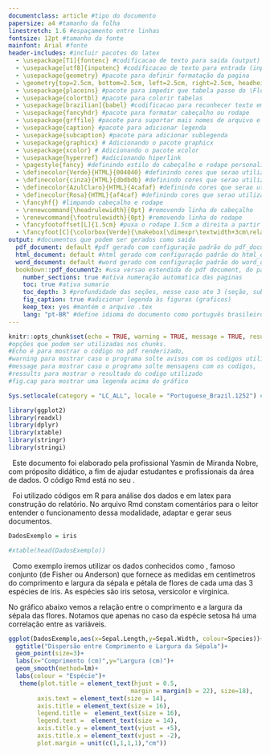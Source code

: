 ---
documentclass: article #tipo do documento
papersize: a4 #tamanho da folha
linestretch: 1.6 #espaçamento entre linhas
fontsize: 12pt #tamanho da fonte
mainfont: Arial #fonte
header-includes: #incluir pacotes do latex
  - \usepackage[T1]{fontenc} #codificacao de texto para saida (output)
  - \usepackage[utf8]{inputenc} #codificacao de texto para entrada (input)
  - \usepackage{geometry} #pacote para definir formatação da pagina
  - \geometry{top=2.5cm, bottom=2.5cm, left=2.5cm, right=2.5cm, headheight=0pt, headsep=0pt, includehead, includefoot} #formatacao das margens, cabeçalho e rodape da pagina
  - \usepackage{placeins} #pacote para impedir que tabela passe do \FloatBarrier
  - \usepackage{colortbl} #pacote para colorir tabelas
  - \usepackage[brazilian]{babel} #codificacao para reconhecer texto em PT-BR
  - \usepackage{fancyhdr} #pacote para formatar cabeçalho ou rodape
  - \usepackage{grffile} #pacote para suportar mais nomes de arquivo e extensoes
  - \usepackage{caption} #pacote para adicionar legenda
  - \usepackage{subcaption} #pacote para adicionar sublegenda 
  - \usepackage{graphicx} # Adicionando o pacote graphicx
  - \usepackage{xcolor} # Adicionando o pacote xcolor
  - \usepackage{hyperref} #adicionando hiperlink
  - \pagestyle{fancy} #definindo estilo do cabeçalho e rodape personalizado
  - \definecolor{Verde}{HTML}{004040} #definindo cores que serao utilizadas
  - \definecolor{cinza}{HTML}{dbdbdb} #definindo cores que serao utilizadas
  - \definecolor{AzulClaro}{HTML}{4cafaf} #definindo cores que serao utilizadas
  - \definecolor{Rosa}{HTML}{af4caf} #definindo cores que serao utilizadas
  - \fancyhf{} #limpando cabeçalho e rodape 
  - \renewcommand{\headrulewidth}{0pt} #removendo linha do cabeçalho
  - \renewcommand{\footrulewidth}{0pt} #removendo linha do rodape
  - \fancyfootoffset[L]{1.5cm} #puxa o rodape 1.5cm a direita a partir da margem esquerda
  - \fancyfoot[C]{\colorbox{Verde}{\makebox[\dimexpr\textwidth+3cm\relax][c]{\includegraphics[width=1cm]{67752428.jpeg}\hfill\raisebox{0.25cm}{\Large \textcolor{white}{\thepage}}\hfill}}} #definindo o rodape com barra colorida, imagem a esquerda e paginacao ao centro 
output: #documentos que podem ser gerados como saida
  pdf_document: default #pdf gerado com configuração padrão do pdf_document
  html_document: default #html gerado com configuração padrão do html_document
  word_document: default #word gerado com configuração padrão do word_document
  bookdown::pdf_document2: #usa versao estendida do pdf document, do pacote bookdown
    number_sections: true #ativa numeração automatica das paginas
    toc: true #ativa sumario
    toc_depth: 3 #profundidade das seções, nesse caso ate 3 (seção, subseção e subsubseção)
    fig_caption: true #adicionar legenda às figuras (graficos)
    keep_tex: yes #mantém o arquivo .tex 
    lang: "pt-BR" #define idioma do documento como português brasileiro
---


```{r setup, include=FALSE} 
knitr::opts_chunk$set(echo = TRUE, warning = TRUE, message = TRUE, results=TRUE, fig.cap=TRUE)
#opções que podem ser utilizadas nos chunks. 
#Echo é para mostrar o código no pdf renderizado, 
#warning para mostrar caso o programa solte avisos com os codigos utilizados, 
#message para mostrar caso o programa solte mensagens com os codigos,
#ressults para mostrar o resultado do codigo utilizado
#fig.cap para mostrar uma legenda acima do gráfico
```

```{r portugues,echo=FALSE, warning=FALSE, message=FALSE,results='hide'}
Sys.setlocale(category = "LC_ALL", locale = "Portuguese_Brazil.1252") # Define a localidade para português do Brasil
```

```{r pacotes, echo=FALSE, warning=FALSE, message=FALSE,results='hide'}
library(ggplot2)
library(readxl)
library(dplyr)
library(xtable)
library(stringr)
library(stringi)

```


\begin{center}
\Large \textcolor{red}{Advertência}
\end{center}
&nbsp; Este documento foi elaborado pela profissional Yasmin de Miranda Nobre, com próposito didático, a fim de ajudar estudantes e profissionais da área de dados. O código Rmd está no seu [\textcolor{blue}{\textit{github}}](http://rmarkdown.rstudio.com).

 
\newpage
\tableofcontents

\newpage


\section{Metodologia}

&nbsp; Foi utilizado códigos em R para análise dos dados e em latex para construção do relatório. No arquivo Rmd constam comentários para o leitor entender o funcionamento dessa modalidade, adaptar e gerar seus documentos.
\newpage

\section{Resultados}
``` {r carregamento dos dados, echo=FALSE,warning=FALSE}

DadosExemplo = iris

#xtable(head(DadosExemplo))
```


&nbsp; Como exemplo iremos utilizar os dados conhecidos como \textit{iris}, famoso conjunto (de Fisher ou Anderson) que fornece as medidas em centímetros do comprimento e largura da sépala e pétala de flores de cada uma das 3 espécies de íris. As espécies são iris setosa, versicolor e virginica.

 \begin{table}[htb!]
\centering
\caption{Primeiras 5 Observações da Base de Dados \textit{iris}}
\rowcolors{1}{white}{cinza}
\begin{tabular}{crrrrr}
\hline
\rowcolor{Verde} \textcolor{white}{Comprimento Sépala} & \textcolor{white}{Largura Sépala} & \textcolor{white}{Comprimento Pétala} & \textcolor{white}{Largura Pétala} & \textcolor{white}{Espécie}\\
\hline  
5.10 & 3.50 & 1.40 & 0.20 & setosa \\ 
 4.90 & 3.00 & 1.40 & 0.20 & setosa \\ 
  4.70 & 3.20 & 1.30 & 0.20 & setosa \\ 
 4.60 & 3.10 & 1.50 & 0.20 & setosa \\ 
  5.00 & 3.60 & 1.40 & 0.20 & setosa \\ 
   \hline
\end{tabular}
\end{table}

No gráfico abaixo vemos a relação entre o comprimento e a largura da sépala das flores. Notamos que apenas no caso da espécie setosa há uma correlação entre as variáveis.
```{r regressao, fig.width=10, fig.height=6,  echo=FALSE, warning=FALSE, message=FALSE}
ggplot(DadosExemplo,aes(x=Sepal.Length,y=Sepal.Width, colour=Species))+
  ggtitle("Dispersão entre Comprimento e Largura da Sépala")+
  geom_point(size=3)+
  labs(x="Comprimento (cm)",y="Largura (cm)")+
  geom_smooth(method=lm)+
  labs(colour = "Espécie")+
   theme(plot.title = element_text(hjust = 0.5,
                                  margin = margin(b = 22), size=18),
        axis.text = element_text(size = 14),
        axis.title = element_text(size = 16),
        legend.title =  element_text(size = 16),
        legend.text =  element_text(size = 14),
        axis.title.y = element_text(vjust = +5), 
        axis.title.x = element_text(vjust = -2),
        plot.margin = unit(c(1,1,1,1),"cm"))
``` 
